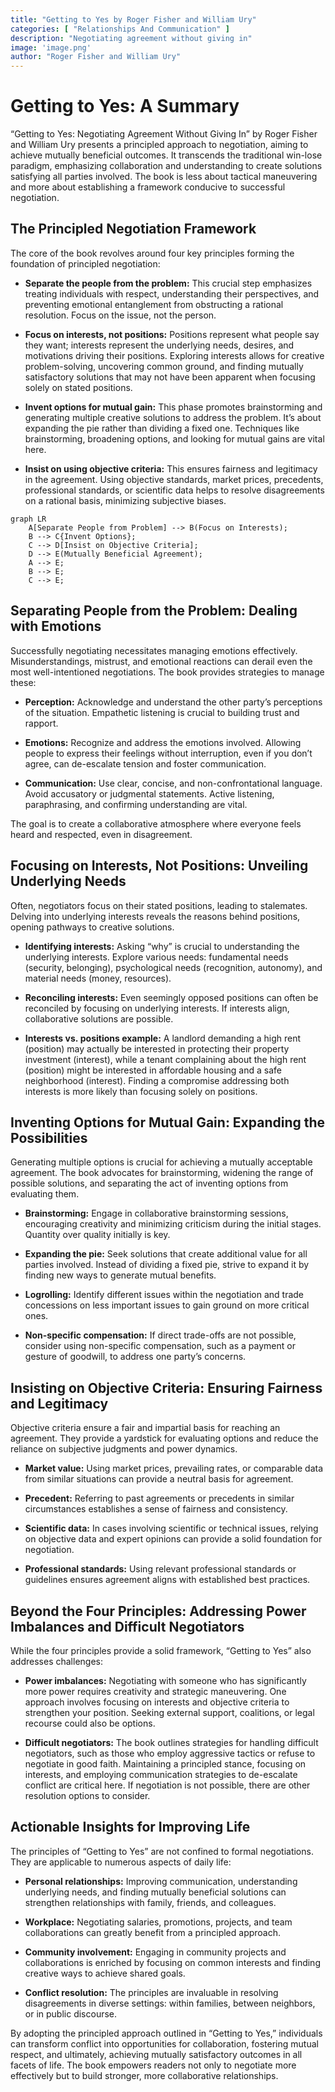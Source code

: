 ```yaml
---
title: "Getting to Yes by Roger Fisher and William Ury"
categories: [ "Relationships And Communication" ]
description: "Negotiating agreement without giving in"
image: 'image.png'
author: "Roger Fisher and William Ury"
---
```

# Getting to Yes: A Summary

"Getting to Yes: Negotiating Agreement Without Giving In" by Roger Fisher and William Ury presents a principled approach to negotiation, aiming to achieve mutually beneficial outcomes.  It transcends the traditional win-lose paradigm, emphasizing collaboration and understanding to create solutions satisfying all parties involved. The book is less about tactical maneuvering and more about establishing a framework conducive to successful negotiation.


## The Principled Negotiation Framework

The core of the book revolves around four key principles forming the foundation of principled negotiation:

* **Separate the people from the problem:** This crucial step emphasizes treating individuals with respect, understanding their perspectives, and preventing emotional entanglement from obstructing a rational resolution.  Focus on the issue, not the person.

* **Focus on interests, not positions:**  Positions represent what people say they want; interests represent the underlying needs, desires, and motivations driving their positions.  Exploring interests allows for creative problem-solving, uncovering common ground, and finding mutually satisfactory solutions that may not have been apparent when focusing solely on stated positions.

* **Invent options for mutual gain:**  This phase promotes brainstorming and generating multiple creative solutions to address the problem.  It's about expanding the pie rather than dividing a fixed one. Techniques like brainstorming, broadening options, and looking for mutual gains are vital here.

* **Insist on using objective criteria:**  This ensures fairness and legitimacy in the agreement.  Using objective standards, market prices, precedents, professional standards, or scientific data helps to resolve disagreements on a rational basis, minimizing subjective biases.


```mermaid
graph LR
    A[Separate People from Problem] --> B(Focus on Interests);
    B --> C{Invent Options};
    C --> D[Insist on Objective Criteria];
    D --> E(Mutually Beneficial Agreement);
    A --> E;
    B --> E;
    C --> E;
```

## Separating People from the Problem: Dealing with Emotions

Successfully negotiating necessitates managing emotions effectively.  Misunderstandings, mistrust, and emotional reactions can derail even the most well-intentioned negotiations.  The book provides strategies to manage these:

* **Perception:**  Acknowledge and understand the other party's perceptions of the situation.  Empathetic listening is crucial to building trust and rapport.

* **Emotions:**  Recognize and address the emotions involved.  Allowing people to express their feelings without interruption, even if you don't agree, can de-escalate tension and foster communication.

* **Communication:**  Use clear, concise, and non-confrontational language.  Avoid accusatory or judgmental statements.  Active listening, paraphrasing, and confirming understanding are vital.

The goal is to create a collaborative atmosphere where everyone feels heard and respected, even in disagreement.


## Focusing on Interests, Not Positions: Unveiling Underlying Needs

Often, negotiators focus on their stated positions, leading to stalemates.  Delving into underlying interests reveals the reasons behind positions, opening pathways to creative solutions.

* **Identifying interests:**  Asking "why" is crucial to understanding the underlying interests.  Explore various needs: fundamental needs (security, belonging), psychological needs (recognition, autonomy), and material needs (money, resources).

* **Reconciling interests:**  Even seemingly opposed positions can often be reconciled by focusing on underlying interests.  If interests align, collaborative solutions are possible.

* **Interests vs. positions example:** A landlord demanding a high rent (position) may actually be interested in protecting their property investment (interest), while a tenant complaining about the high rent (position) might be interested in affordable housing and a safe neighborhood (interest). Finding a compromise addressing both interests is more likely than focusing solely on positions.



## Inventing Options for Mutual Gain: Expanding the Possibilities

Generating multiple options is crucial for achieving a mutually acceptable agreement.  The book advocates for brainstorming, widening the range of possible solutions, and separating the act of inventing options from evaluating them.

* **Brainstorming:**  Engage in collaborative brainstorming sessions, encouraging creativity and minimizing criticism during the initial stages.  Quantity over quality initially is key.

* **Expanding the pie:**  Seek solutions that create additional value for all parties involved.  Instead of dividing a fixed pie, strive to expand it by finding new ways to generate mutual benefits.

* **Logrolling:**  Identify different issues within the negotiation and trade concessions on less important issues to gain ground on more critical ones.

* **Non-specific compensation:**  If direct trade-offs are not possible, consider using non-specific compensation, such as a payment or gesture of goodwill, to address one party's concerns.


## Insisting on Objective Criteria: Ensuring Fairness and Legitimacy

Objective criteria ensure a fair and impartial basis for reaching an agreement. They provide a yardstick for evaluating options and reduce the reliance on subjective judgments and power dynamics.

* **Market value:**  Using market prices, prevailing rates, or comparable data from similar situations can provide a neutral basis for agreement.

* **Precedent:**  Referring to past agreements or precedents in similar circumstances establishes a sense of fairness and consistency.

* **Scientific data:**  In cases involving scientific or technical issues, relying on objective data and expert opinions can provide a solid foundation for negotiation.

* **Professional standards:**  Using relevant professional standards or guidelines ensures agreement aligns with established best practices.


## Beyond the Four Principles:  Addressing Power Imbalances and Difficult Negotiators

While the four principles provide a solid framework, “Getting to Yes” also addresses challenges:

* **Power imbalances:**  Negotiating with someone who has significantly more power requires creativity and strategic maneuvering.  One approach involves focusing on interests and objective criteria to strengthen your position. Seeking external support, coalitions, or legal recourse could also be options.

* **Difficult negotiators:**  The book outlines strategies for handling difficult negotiators, such as those who employ aggressive tactics or refuse to negotiate in good faith.  Maintaining a principled stance, focusing on interests, and employing communication strategies to de-escalate conflict are critical here.  If negotiation is not possible, there are other resolution options to consider.


##  Actionable Insights for Improving Life

The principles of "Getting to Yes" are not confined to formal negotiations.  They are applicable to numerous aspects of daily life:

* **Personal relationships:**  Improving communication, understanding underlying needs, and finding mutually beneficial solutions can strengthen relationships with family, friends, and colleagues.

* **Workplace:**  Negotiating salaries, promotions, projects, and team collaborations can greatly benefit from a principled approach.

* **Community involvement:**  Engaging in community projects and collaborations is enriched by focusing on common interests and finding creative ways to achieve shared goals.

* **Conflict resolution:**  The principles are invaluable in resolving disagreements in diverse settings: within families, between neighbors, or in public discourse.

By adopting the principled approach outlined in "Getting to Yes," individuals can transform conflict into opportunities for collaboration, fostering mutual respect, and ultimately, achieving mutually satisfactory outcomes in all facets of life.  The book empowers readers not only to negotiate more effectively but to build stronger, more collaborative relationships.

